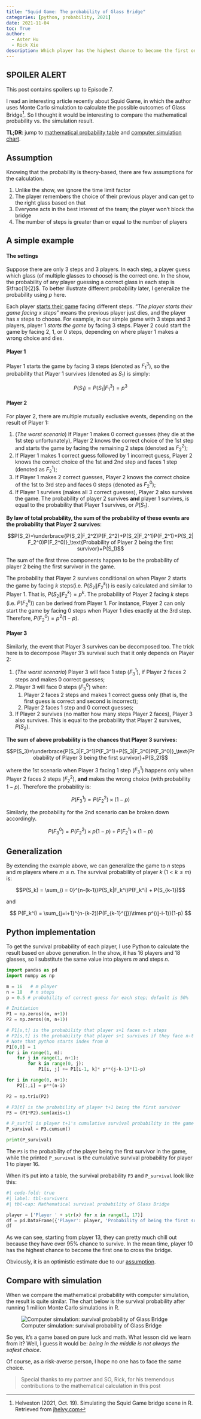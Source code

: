 ```yaml
---
title: "Squid Game: The probability of Glass Bridge"
categories: [python, probability, 2021]
date: 2021-11-04
toc: True
author:
  - Aster Hu
  - Rick Xie
description: Which player has the highest chance to become the first one to cross the bridge?
---
```


::: {.callout-warning}
## SPOILER ALERT
This post contains spoilers up to Episode 7.
:::

I read an interesting article recently about Squid Game, in which the author uses Monte Carlo simulation to calculate the possible outcomes of Glass Bridge[^1]. So I thought it would be interesting to compare the mathematical probability vs. the simulation result.

**TL;DR**: jump to [mathematical probability table](#python-implementation) and [computer simulation chart](#compare-with-simulation).

## Assumption

Knowing that the probability is theory-based, there are few assumptions for the calculation.

1. Unlike the show, we ignore the time limit factor
2. The player remembers the choice of their previous player and can get to the right glass based on that
3. Everyone acts in the best interest of the team; the player won't block the bridge
4. The number of steps is greater than or equal to the number of players

## A simple example

#### The settings

Suppose there are only 3 steps and 3 players. In each step, a player guess which glass (of multiple glasses to choose) is the correct one. In the show, the probability of any player guessing a correct glass in each step is $\frac{1}{2}$. To better illustrate different probability later, I generalize the probability using $p$ here.

Each player <u>starts their game</u> facing different steps. "*The player starts their game facing $x$ steps*" means the previous player just dies, and the player has $x$ steps to choose. For example, in our simple game with 3 steps and 3 players, player 1 _starts the game_ by facing 3 steps. Player 2 could start the game by facing 2, 1, or 0 steps, depending on where player 1 makes a wrong choice and dies.

#### Player 1

Player 1 starts the game by facing 3 steps (denoted as $F_1^3$), so the probability that Player 1 survives (denoted as $S_1$) is simply:

$$P(S_1) = P(S_1|F_1^3) = p^3$$

#### Player 2

For player 2, there are multiple mutually exclusive events, depending on the result of Player 1:

1. (*The worst scenario*) If Player 1 makes 0 correct guesses (they die at the 1st step unfortunately), Player 2 knows the correct choice of the 1st step and starts the game by facing the remaining 2 steps (denoted as $F_2^2$);
1. If Player 1 makes 1 correct guess followed by 1 incorrect guess, Player 2 knows the correct choice of the 1st and 2nd step and faces 1 step (denoted as $F_2^1$);
1. If Player 1 makes 2 correct guesses, Player 2 knows the correct choice of the 1st to 3rd step and faces 0 steps (denoted as $F_2^0$);
1. If Player 1 survives (makes all 3 correct guesses), Player 2 also survives the game. The probability of player 2 survives **and** player 1 survives, is equal to the probability that Player 1 survives, or $P(S_1)$.

**By law of total probability, the sum of the probability of these events are the probability that Player 2 survives**:

$$P(S_2)=\underbrace{P(S_2|F_2^2)P(F_2^2)+P(S_2|F_2^1)P(F_2^1)+P(S_2|F_2^0)P(F_2^0)}_\text{Probability of Player 2 being the first survivor}+P(S_1)$$

The sum of the first three components happen to be the probability of player 2 being the first survivor in the game.

The probability that Player 2 survives conditional on when Player 2 starts the game by facing $k$ steps(i.e. $P(S_2\|F_2^k)$) is easily calculated and similar to Player 1. That is, $P(S_2\|F_2^k) = p^k$. The probability of Player 2 facing $k$ steps (i.e. $P(F_2^k)$) can be derived from Player 1. For instance, Player 2 can only start the game by facing 0 steps when Player 1 dies exactly at the 3rd step. Therefore, $P(F_2^0) = p^2(1-p)$.

#### Player 3

Similarly, the event that Player 3 survives can be decomposed too. The trick here is to decompose Player 3's survival such that it only depends on Player 2:

1. (*The worst scenario*) Player 3 will face 1 step ($F_3^1$), if Player 2 faces 2 steps and makes 0 correct guesses;
1. Player 3 will face 0 steps ($F_3^0$) when:
   1. Player 2 faces 2 steps and makes 1 correct guess only (that is, the first guess is correct and second is incorrect);
   1. Player 2 faces 1 step and 0 correct guesses;
1. If Player 2 survives (no matter how many steps Player 2 faces), Player 3 also survives. This is equal to the probability that Player 2 survives, $P(S_2)$.

**The sum of above probability is the chances that Player 3 survives:**

$$P(S_3)=\underbrace{P(S_3|F_3^1)P(F_3^1)+P(S_3|F_3^0)P(F_3^0)}_\text{Probability of Player 3 being the first survivor}+P(S_2)$$

where the 1st scenario when Player 3 facing 1 step ($F_3^1$) happens only when Player 2 faces 2 steps ($F_2^2$), **and** makes the wrong choice (with probability $1-p$). Therefore the probability is:

$$P(F_3^1) =  P(F_2^2) \times (1-p)$$

Similarly, the probability for the 2nd scenario can be broken down accordingly.

$$P(F_3^0) =  P(F_2^2) \times p(1-p) + P(F_2^1) \times (1-p)$$

## Generalization

By extending the example above, we can generalize the game to $n$ steps and $m$ players where $m \leq n$. The survival probability of player $k$ ($1 < k \leq m$) is:

$$P(S_k) = \sum_{i = 0}^{n-(k-1)}P(S_k|F_k^i)P(F_k^i) + P(S_{k-1})$$

and

$$ P(F_k^i) = \sum_{j=i+1}^{n-(k-2)}P(F_{k-1}^{j})\times p^{(j-i-1)}(1-p) $$

## Python implementation

To get the survival probability of each player, I use Python to calculate the result based on above generation. In the show, it has 16 players and 18 glasses, so I substitute the same value into players $m$ and steps $n$.

```python
import pandas as pd
import numpy as np

m = 16   # m player
n = 18   # n steps
p = 0.5 # probability of correct guess for each step; default is 50%

# Initiation
P1 = np.zeros((m, n+1))
P2 = np.zeros((m, n+1))

# P1[s,t] is the probability that player s+1 faces n-t steps
# P2[s,t] is the probability that player s+1 survives if they face n-t steps
# Note that python starts index from 0
P1[0,0] = 1
for i in range(1, m):
    for j in range(1, n+1):
        for k in range(0, j):
            P1[i, j] += P1[i-1, k]* p**(j-k-1)*(1-p)

for i in range(0, n+1):
    P2[:,i] = p**(n-i)

P2 = np.triu(P2)

# P3[t] is the probability of player t+1 being the first survivor
P3 = (P1*P2).sum(axis=1)

# P_sur[t] is player t+1's cumulative survival probability in the game
P_survival = P3.cumsum()

print(P_survival)
```

The `P3` is the probability of the player being the first survivor in the game, while the printed `P_survival` is the cumulative survival probability for player 1 to player 16.

When it's put into a table, the survival probability `P3` and `P_survival` look like this:

```python
#| code-fold: true
#| label: tbl-survivers
#| tbl-cap: Mathematical survival probability of Glass Bridge

player = ['Player ' + str(x) for x in range(1, 17)]
df = pd.DataFrame({'Player': player, 'Probability of being the first survivor': P3, 'Survival probability': P_survival})
df
```

As we can see, starting from player 13, they can pretty much chill out because they have over 95% chance to survive. In the mean time, player 10 has the highest chance to become the first one to cross the bridge.

Obviously, it is an optimistic estimate due to our [assumption](#assumption).

## Compare with simulation

When we compare the mathematical probability with computer simulation, the result is quite similar. The chart below is the survival probability after running 1 million Monte Carlo simulations in R.

![Computer simulation: survival probability of Glass Bridge](survivor_sim.png)

So yes, it's a game based on pure luck and math. What lesson did we learn from it? Well, I guess it would be: *being in the middle is not always the safest choice*.

Of course, as a risk-averse person, I hope no one has to face the same choice.

> Special thanks to my partner and SO, Rick, for his tremendous contributions to the mathematical calculation in this post


[^1]: Helveston (2021, Oct. 19). Simulating the Squid Game bridge scene in R. Retrieved from [jhelvy.com](https://www.jhelvy.com/posts/2021-10-19-monte-carlo-bridge-game/)